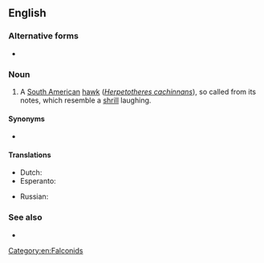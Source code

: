 ==English==

===Alternative forms===
* {{l|en|laughing-falcon}}

===Noun===
{{en-noun}}

# A [[South American]] [[hawk]] (''[[Herpetotheres cachinnans]]''), so called from its notes, which resemble a [[shrill]] laughing.

====Synonyms====
* {{l|en|snake hawk}}

====Translations====
{{trans-top|South American hawk (''Herpetotheres cachinnans'')}}
* Dutch: {{t+|nl|lachvalk|f|m}}
* Esperanto: {{t|eo|akaŭano}}
{{trans-mid}}
* Russian: {{t|ru|смею́щийся со́кол|m}}
{{trans-bottom}}

===See also===
* {{pedia|laughing falcon}}

[[Category:en:Falconids]]